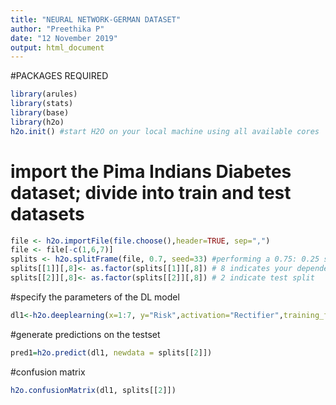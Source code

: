---
title: "NEURAL NETWORK-GERMAN DATASET"
author: "Preethika P"
date: "12 November 2019"
output: html_document
---

#PACKAGES REQUIRED

```{r}
library(arules)
library(stats)
library(base)
library(h2o)
h2o.init() #start H2O on your local machine using all available cores

```

# import the Pima Indians Diabetes dataset; divide into train and test datasets

```{r}

file <- h2o.importFile(file.choose(),header=TRUE, sep=",")
file <- file[-c(1,6,7)]
splits <- h2o.splitFrame(file, 0.7, seed=33) #performing a 0.75: 0.25 split to form the train and test datasets
splits[[1]][,8]<- as.factor(splits[[1]][,8]) # 8 indicates your dependent variable convert it into factors,1 indicate train data split
splits[[2]][,8]<- as.factor(splits[[2]][,8]) # 2 indicate test split

```

#specify the parameters of the DL model

```{r}
dl1<-h2o.deeplearning(x=1:7, y="Risk",activation="Rectifier",training_frame = splits[[1]], hidden=c(150,150,150,150),epochs=10000 ) 

```

#generate predictions on the testset

```{r}
pred1=h2o.predict(dl1, newdata = splits[[2]])

```

#confusion matrix

```{r}
h2o.confusionMatrix(dl1, splits[[2]])

```


